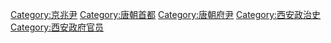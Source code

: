 [[Category:京兆尹|Category:京兆尹]]
[[Category:唐朝首都|Category:唐朝首都]]
[[Category:唐朝府尹|Category:唐朝府尹]]
[[Category:西安政治史|Category:西安政治史]]
[[Category:西安政府官员|Category:西安政府官员]]